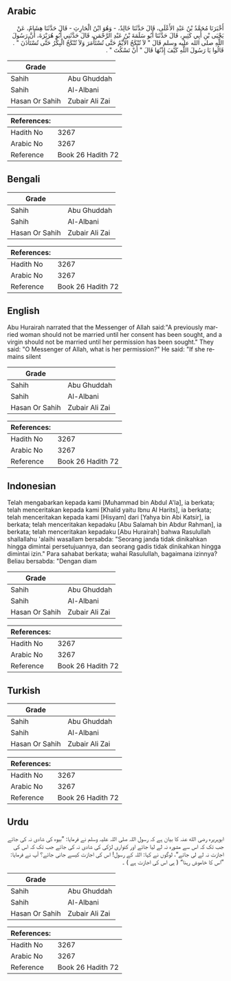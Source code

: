## Arabic


<div dir="rtl" lang="ar" style={{fontSize:'larger',backgroundColor:'#f8f9fa',padding:20}}>
أَخْبَرَنَا مُحَمَّدُ بْنُ عَبْدِ الأَعْلَى، قَالَ حَدَّثَنَا خَالِدٌ، - وَهُوَ ابْنُ الْحَارِثِ - قَالَ حَدَّثَنَا هِشَامٌ، عَنْ يَحْيَى بْنِ أَبِي كَثِيرٍ، قَالَ حَدَّثَنَا أَبُو سَلَمَةَ بْنُ عَبْدِ الرَّحْمَنِ، قَالَ حَدَّثَنِي أَبُو هُرَيْرَةَ، أَنَّ رَسُولَ اللَّهِ صلى الله عليه وسلم قَالَ ‏"‏ لاَ تُنْكَحُ الأَيِّمُ حَتَّى تُسْتَأْمَرَ وَلاَ تُنْكَحُ الْبِكْرُ حَتَّى تُسْتَأْذَنَ ‏"‏ ‏.‏ قَالُوا يَا رَسُولَ اللَّهِ كَيْفَ إِذْنُهَا قَالَ ‏"‏ أَنْ تَسْكُتَ ‏"‏ ‏.‏
</div>
<div style={{backgroundColor:'#f8f9fa',padding:20, marginBottom: 10}}><table> <thead> <tr> <th>Grade</th> <th></th> </tr> </thead> <tbody> <tr><td>Sahih</td><td>Abu Ghuddah</td></tr><tr><td>Sahih</td><td>Al-Albani</td></tr><tr><td>Hasan Or Sahih</td><td>Zubair Ali Zai</td></tr></tbody></table><table> <thead> <tr> <th>References:</th> <th></th> </tr> </thead> <tbody><tr><td>Hadith No</td><td>3267</td></tr><tr><td>Arabic No</td><td>3267</td></tr><tr><td>Reference</td><td>Book 26 Hadith 72</td></tr></tbody></table></div>

## Bengali


<div dir="ltr" lang="bn" style={{fontSize:'larger',backgroundColor:'#f8f9fa',padding:20}}>

</div>
<div style={{backgroundColor:'#f8f9fa',padding:20, marginBottom: 10}}><table> <thead> <tr> <th>Grade</th> <th></th> </tr> </thead> <tbody> <tr><td>Sahih</td><td>Abu Ghuddah</td></tr><tr><td>Sahih</td><td>Al-Albani</td></tr><tr><td>Hasan Or Sahih</td><td>Zubair Ali Zai</td></tr></tbody></table><table> <thead> <tr> <th>References:</th> <th></th> </tr> </thead> <tbody><tr><td>Hadith No</td><td>3267</td></tr><tr><td>Arabic No</td><td>3267</td></tr><tr><td>Reference</td><td>Book 26 Hadith 72</td></tr></tbody></table></div>

## English


<div dir="ltr" lang="en" style={{fontSize:'larger',backgroundColor:'#f8f9fa',padding:20}}>
Abu Hurairah narrated that the Messenger of Allah said:"A previously married woman should not be married until her consent has been sought, and a virgin should not be married until her permission has been sought." They said: "O Messenger of Allah, what is her permission?" He said: "If she remains silent
</div>
<div style={{backgroundColor:'#f8f9fa',padding:20, marginBottom: 10}}><table> <thead> <tr> <th>Grade</th> <th></th> </tr> </thead> <tbody> <tr><td>Sahih</td><td>Abu Ghuddah</td></tr><tr><td>Sahih</td><td>Al-Albani</td></tr><tr><td>Hasan Or Sahih</td><td>Zubair Ali Zai</td></tr></tbody></table><table> <thead> <tr> <th>References:</th> <th></th> </tr> </thead> <tbody><tr><td>Hadith No</td><td>3267</td></tr><tr><td>Arabic No</td><td>3267</td></tr><tr><td>Reference</td><td>Book 26 Hadith 72</td></tr></tbody></table></div>

## Indonesian


<div dir="ltr" lang="id" style={{fontSize:'larger',backgroundColor:'#f8f9fa',padding:20}}>
Telah mengabarkan kepada kami [Muhammad bin Abdul A'la], ia berkata; telah menceritakan kepada kami [Khalid yaitu Ibnu Al Harits], ia berkata; telah menceritakan kepada kami [Hisyam] dari [Yahya bin Abi Katsir], ia berkata; telah menceritakan kepadaku [Abu Salamah bin Abdur Rahman], ia berkata; telah menceritakan kepadaku [Abu Hurairah] bahwa Rasulullah shallallahu 'alaihi wasallam bersabda: "Seorang janda tidak dinikahkan hingga dimintai persetujuannya, dan seorang gadis tidak dinikahkan hingga dimintai izin." Para sahabat berkata; wahai Rasulullah, bagaimana izinnya? Beliau bersabda: "Dengan diam
</div>
<div style={{backgroundColor:'#f8f9fa',padding:20, marginBottom: 10}}><table> <thead> <tr> <th>Grade</th> <th></th> </tr> </thead> <tbody> <tr><td>Sahih</td><td>Abu Ghuddah</td></tr><tr><td>Sahih</td><td>Al-Albani</td></tr><tr><td>Hasan Or Sahih</td><td>Zubair Ali Zai</td></tr></tbody></table><table> <thead> <tr> <th>References:</th> <th></th> </tr> </thead> <tbody><tr><td>Hadith No</td><td>3267</td></tr><tr><td>Arabic No</td><td>3267</td></tr><tr><td>Reference</td><td>Book 26 Hadith 72</td></tr></tbody></table></div>

## Turkish


<div dir="ltr" lang="tr" style={{fontSize:'larger',backgroundColor:'#f8f9fa',padding:20}}>

</div>
<div style={{backgroundColor:'#f8f9fa',padding:20, marginBottom: 10}}><table> <thead> <tr> <th>Grade</th> <th></th> </tr> </thead> <tbody> <tr><td>Sahih</td><td>Abu Ghuddah</td></tr><tr><td>Sahih</td><td>Al-Albani</td></tr><tr><td>Hasan Or Sahih</td><td>Zubair Ali Zai</td></tr></tbody></table><table> <thead> <tr> <th>References:</th> <th></th> </tr> </thead> <tbody><tr><td>Hadith No</td><td>3267</td></tr><tr><td>Arabic No</td><td>3267</td></tr><tr><td>Reference</td><td>Book 26 Hadith 72</td></tr></tbody></table></div>

## Urdu


<div dir="rtl" lang="ur" style={{fontSize:'larger',backgroundColor:'#f8f9fa',padding:20}}>
ابوہریرہ رضی الله عنہ کا بیان ہے کہ رسول اللہ صلی اللہ علیہ وسلم نے فرمایا: ”بیوہ کی شادی نہ کی جائے جب تک کہ اس سے مشورہ نہ لے لیا جائے اور کنواری لڑکی کی شادی نہ کی جائے جب تک کہ اس کی اجازت نہ لے لی جائے“، لوگوں نے کہا: اللہ کے رسول! اس کی اجازت کیسے جانی جائے؟ آپ نے فرمایا: ”اس کا خاموش رہنا“ ( ہی اس کی اجازت ہے ) ۔
</div>
<div style={{backgroundColor:'#f8f9fa',padding:20, marginBottom: 10}}><table> <thead> <tr> <th>Grade</th> <th></th> </tr> </thead> <tbody> <tr><td>Sahih</td><td>Abu Ghuddah</td></tr><tr><td>Sahih</td><td>Al-Albani</td></tr><tr><td>Hasan Or Sahih</td><td>Zubair Ali Zai</td></tr></tbody></table><table> <thead> <tr> <th>References:</th> <th></th> </tr> </thead> <tbody><tr><td>Hadith No</td><td>3267</td></tr><tr><td>Arabic No</td><td>3267</td></tr><tr><td>Reference</td><td>Book 26 Hadith 72</td></tr></tbody></table></div>
